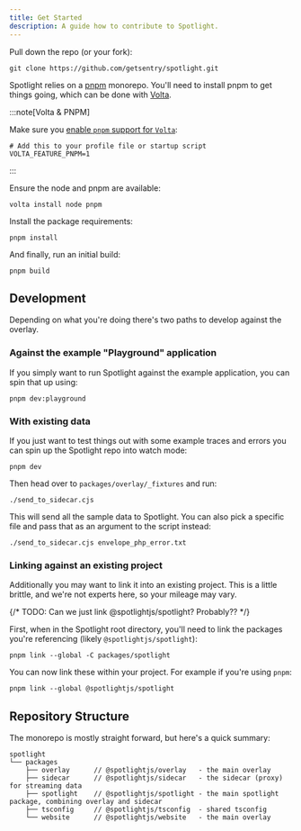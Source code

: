 ```yaml
---
title: Get Started
description: A guide how to contribute to Spotlight.
---
```


Pull down the repo (or your fork):

```shell
git clone https://github.com/getsentry/spotlight.git
```

Spotlight relies on a [pnpm](https://pnpm.io) monorepo. You'll need to install pnpm to get things going, which can be done with [Volta](https://volta.sh).

:::note[Volta & PNPM]

Make sure you [enable `pnpm` support for `Volta`](https://docs.volta.sh/advanced/pnpm):

```shell
# Add this to your profile file or startup script
VOLTA_FEATURE_PNPM=1
```

:::

Ensure the node and pnpm are available:

```shell
volta install node pnpm
```

Install the package requirements:

```shell
pnpm install
```

And finally, run an initial build:

```shell
pnpm build
```

## Development

Depending on what you're doing there's two paths to develop against the overlay.

### Against the example "Playground" application

If you simply want to run Spotlight against the example application, you can spin that up using:

```shell
pnpm dev:playground
```

### With existing data

If you just want to test things out with some example traces and errors you can spin up the Spotlight repo into watch mode:

```shell
pnpm dev
```

Then head over to `packages/overlay/_fixtures` and run:

```shell
./send_to_sidecar.cjs
```

This will send all the sample data to Spotlight. You can also pick a specific file and pass that as an argument to the script instead:

```shell
./send_to_sidecar.cjs envelope_php_error.txt
```

### Linking against an existing project

Additionally you may want to link it into an existing project. This is a little brittle, and we're not experts here, so your mileage may vary.

{/* TODO: Can we just link @spotlightjs/spotlight? Probably?? */}

First, when in the Spotlight root directory, you'll need to link the packages you're referencing (likely `@spotlightjs/spotlight`):

```shell
pnpm link --global -C packages/spotlight
```

You can now link these within your project. For example if you're using `pnpm`:

```shell
pnpm link --global @spotlightjs/spotlight
```

## Repository Structure

The monorepo is mostly straight forward, but here's a quick summary:

```
spotlight
└── packages
    ├── overlay      // @spotlightjs/overlay   - the main overlay
    ├── sidecar      // @spotlightjs/sidecar   - the sidecar (proxy) for streaming data
    ├── spotlight    // @spotlightjs/spotlight - the main spotlight package, combining overlay and sidecar
    ├── tsconfig     // @spotlightjs/tsconfig  - shared tsconfig
    └── website      // @spotlightjs/website   - the main overlay
```
